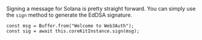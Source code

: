 Signing a message for Solana is pretty straight forward. You can simply use the `sign` method to
generate the EdDSA signature.

```tsx
const msg = Buffer.from("Welcome to Web3Auth");
const sig = await this.coreKitInstance.sign(msg);
```
